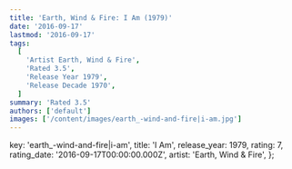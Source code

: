 ```yaml
---
title: 'Earth, Wind & Fire: I Am (1979)'
date: '2016-09-17'
lastmod: '2016-09-17'
tags:
  [
    'Artist Earth, Wind & Fire',
    'Rated 3.5',
    'Release Year 1979',
    'Release Decade 1970',
  ]
summary: 'Rated 3.5'
authors: ['default']
images: ['/content/images/earth_-wind-and-fire|i-am.jpg']
---
```


  key: 'earth_-wind-and-fire|i-am',
  title: 'I Am',
  release_year: 1979,
  rating: 7,
  rating_date: '2016-09-17T00:00:00.000Z',
  artist: 'Earth, Wind & Fire',
};

<MusicRating data={data} />
